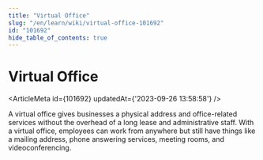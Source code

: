 ```yaml
---
title: "Virtual Office"
slug: "/en/learn/wiki/virtual-office-101692"
id: "101692"
hide_table_of_contents: true
---
```



# Virtual Office

<ArticleMeta id={101692} updatedAt={'2023-09-26 13:58:58'} />
<div className='border-solid border-b border-t-0 my-4 border-[var(--ifm-color-gray-300)]' />

A virtual office gives businesses a physical address and office-related services without the overhead of a long lease and administrative staff. With a virtual office, employees can work from anywhere but still have things like a mailing address, phone answering services, meeting rooms, and videoconferencing.
